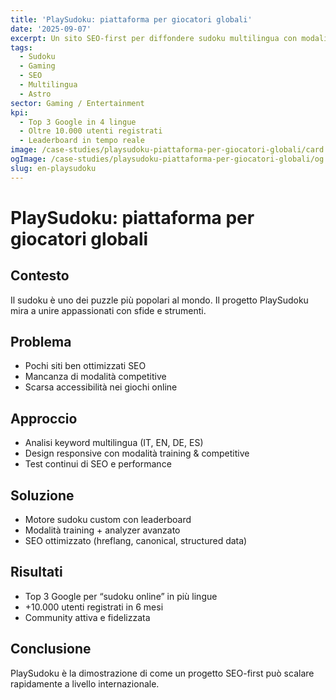```yaml
---
title: 'PlaySudoku: piattaforma per giocatori globali'
date: '2025-09-07'
excerpt: Un sito SEO-first per diffondere sudoku multilingua con modalità competitive.
tags:
  - Sudoku
  - Gaming
  - SEO
  - Multilingua
  - Astro
sector: Gaming / Entertainment
kpi:
  - Top 3 Google in 4 lingue
  - Oltre 10.000 utenti registrati
  - Leaderboard in tempo reale
image: /case-studies/playsudoku-piattaforma-per-giocatori-globali/card.webp
ogImage: /case-studies/playsudoku-piattaforma-per-giocatori-globali/og.webp
slug: en-playsudoku
---
```


# PlaySudoku: piattaforma per giocatori globali

## Contesto
Il sudoku è uno dei puzzle più popolari al mondo. Il progetto PlaySudoku mira a unire appassionati con sfide e strumenti.

## Problema
- Pochi siti ben ottimizzati SEO  
- Mancanza di modalità competitive  
- Scarsa accessibilità nei giochi online  

## Approccio
- Analisi keyword multilingua (IT, EN, DE, ES)  
- Design responsive con modalità training & competitive  
- Test continui di SEO e performance  

## Soluzione
- Motore sudoku custom con leaderboard  
- Modalità training + analyzer avanzato  
- SEO ottimizzato (hreflang, canonical, structured data)  

## Risultati
- Top 3 Google per “sudoku online” in più lingue  
- +10.000 utenti registrati in 6 mesi  
- Community attiva e fidelizzata  

## Conclusione
PlaySudoku è la dimostrazione di come un progetto SEO-first può scalare rapidamente a livello internazionale.
